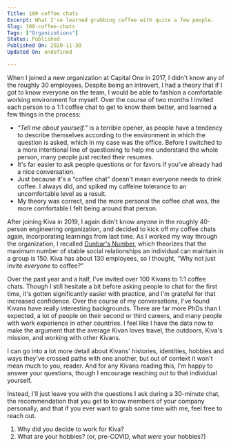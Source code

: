 ```yaml
---
Title: 100 coffee chats
Excerpt: What I've learned grabbing coffee with quite a few people.
Slug: 100-coffee-chats
Tags: ["Organizations"]
Status: Published
Published On: 2020-11-30
Updated On: undefined

---
```


When I joined a new organization at Capital One in 2017, I didn't know any of the roughly 30 employees. Despite being an introvert, I had a theory that if I got to know everyone on the team, I would be able to fashion a comfortable working environment for myself. Over the course of two months I invited each person to a 1:1 coffee chat to get to know them better, and learned a few things in the process:

- _“Tell me about yourself.”_ is a terrible opener, as people have a tendency to describe themselves according to the environment in which the question is asked, which in my case was the office. Before I switched to a more intentional line of questioning to help me understand the whole person, many people just recited their resumes.
- It's far easier to ask people questions or for favors if you've already had a nice conversation.
- Just because it's a “coffee chat” doesn't mean everyone needs to drink coffee. I always did, and spiked my caffeine tolerance to an uncomfortable level as a result.
- My theory was correct, and the more personal the coffee chat was, the more comfortable I felt being around that person.

After joining Kiva in 2019, I again didn't know anyone in the roughly 40-person engineering organization, and decided to kick off my coffee chats again, incorporating learnings from last time. As I worked my way through the organization, I recalled [Dunbar's Number](https://en.wikipedia.org/wiki/Dunbar%27s_number), which theorizes that the maximum number of stable social relationships an individual can maintain in a group is 150. Kiva has about 130 employees, so I thought, “Why not just invite _everyone_ to coffee?”


Over the past year and a half, I've invited over 100 Kivans to 1:1 coffee chats. Though I still hesitate a bit before asking people to chat for the first time, it's gotten significantly easier with practice, and I'm grateful for that increased confidence. Over the course of my conversations, I've found Kivans have really interesting backgrounds. There are far more PhDs than I expected, a lot of people on their second or third careers, and many people with work experience in other countries. I feel like I have the data now to make the argument that the average Kivan loves travel, the outdoors, Kiva's mission, and working with other Kivans.


I can go into a lot more detail about Kivans' histories, identities, hobbies and ways they've crossed paths with one another, but out of context it won't mean much to you, reader. And for any Kivans reading this, I'm happy to answer your questions, though I encourage reaching out to that individual yourself.


Instead, I'll just leave you with the questions I ask during a 30-minute chat, the recommendation that you get to know members of your company personally, and that if you ever want to grab some time with me, feel free to reach out.

1. Why did you decide to work for Kiva?
2. What are your hobbies? (or, pre-COVID, what _were_ your hobbies?)
